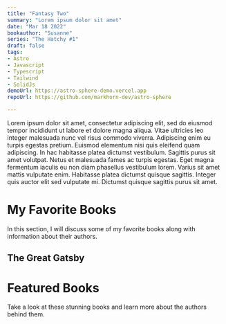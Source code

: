 ```yaml
---
title: "Fantasy Two"
summary: "Lorem ipsum dolor sit amet"
date: "Mar 18 2022"
bookauthor: "Susanne"
series: "The Hatchy #1"
draft: false
tags:
- Astro
- Javascript
- Typescript
- Tailwind
- SolidJs
demoUrl: https://astro-sphere-demo.vercel.app
repoUrl: https://github.com/markhorn-dev/astro-sphere

---
```


Lorem ipsum dolor sit amet, consectetur adipiscing elit, sed do eiusmod tempor incididunt ut labore et dolore magna aliqua. Vitae ultricies leo integer malesuada nunc vel risus commodo viverra. Adipiscing enim eu turpis egestas pretium. Euismod elementum nisi quis eleifend quam adipiscing. In hac habitasse platea dictumst vestibulum. Sagittis purus sit amet volutpat. Netus et malesuada fames ac turpis egestas. Eget magna fermentum iaculis eu non diam phasellus vestibulum lorem. Varius sit amet mattis vulputate enim. Habitasse platea dictumst quisque sagittis. Integer quis auctor elit sed vulputate mi. Dictumst quisque sagittis purus sit amet.


# My Favorite Books

In this section, I will discuss some of my favorite books along with information about their authors.

## The Great Gatsby

# Featured Books

Take a look at these stunning books and learn more about the authors behind them.

<BookHighlight
  title="The Night Circus"
  author="Erin Morgenstern"
  publicationDate="2011"
  description="A magical realism novel about a mysterious circus that is only open at night."
  coverImage="/cover/lynch-die-luegen-des-locke-lamora.webp"
  authorImage="https://example.com/erin-morgenstern.jpg"
  link="https://en.wikipedia.org/wiki/The_Night_Circus"
/>

<BookHighlight
  title="Dune"
  author="Frank Herbert"
  publicationDate="1965"
  description="A science fiction novel set in a distant future amidst a huge interstellar empire."
  coverImage="https://example.com/dune.jpg"
  authorImage="https://example.com/frank-herbert.jpg"
  link="https://en.wikipedia.org/wiki/Dune_(novel)"
/>